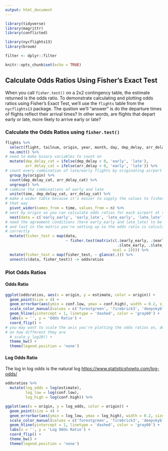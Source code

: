 ```yaml
---
output: html_document
---
```


```r
library(tidyverse)
library(magrittr)
library(conflicted)

library(nycflights13)
library(broom)

filter <- dplyr::filter

knitr::opts_chunk$set(echo = TRUE)
```

## Calculate Odds Ratios Using Fisher's Exact Test

When you call `fisher.test()` on a 2x2 contingency table, the estimate returned is the odds ratio. To demonstrate calculating and plotting odds ratios using Fisher's Exact Test, we'll use the `flights` table from the `nycflights13` package. The qustion we'll "answer" is do the departure times of flights reflect their arrival times? In other words, are flights that depart early or late, more likely to arrive early or late?

### Calculate the Odds Ratios using `fisher.test()`

```r
flights %>%
  select(flight, tailnum, origin, year, month, day, dep_delay, arr_delay) %>%
  na.omit() %>%
# need to make binary variables to count on
  mutate(dep_delay_cat = ifelse(dep_delay < 0, 'early', 'late'),
         arr_delay_cat = ifelse(arr_delay < 0, 'early', 'late')) %>%
# count every combination of late/early flights by originating airport
  group_by(origin) %>%
  count(dep_delay_cat, arr_delay_cat) %>%
  ungroup() %>%
# combine the combinations of early and late
  unite(time, dep_delay_cat, arr_delay_cat) %>%
# make a wider table because it's easier to supply the values to fisher.test() 
# that way
  pivot_wider(names_from = time, values_from = n) %>%
# nest by origin so you can calculate odds ratios for each airport at the same time
  nest(data = c('early_early', 'early_late', 'late_early', 'late_late')) %>%
# need the agreement conditions (here early_early and late_late) to be first
# and last in the matrix you're setting up so the odds ratio is calculated 
# correctly
  mutate(fisher_test = map(data, 
                           ~ fisher.test(matrix(c(.$early_early, .$early_late, 
                                                  .$late_early, .$late_late), 
                                                ncol = 2)))) %>%
  mutate(fisher_test = map(fisher_test, ~ glance(.))) %>%
  unnest(c(data, fisher_test)) -> oddsratios
```

### Plot Odds Ratios

#### Odds Ratio

```r
ggplot(oddsratios, aes(x = origin, y = estimate, color = origin)) +
  geom_point(size = 4) +
  geom_errorbar(aes(ymin = conf.low, ymax = conf.high), width = 0.2, size = 1) +
  scale_color_manual(values = c('forestgreen', 'firebrick3', 'deepskyblue3')) + 
  geom_hline(yintercept = 1, linetype = 'dashed', color = 'gray60') +
  labs(x = '', y = 'Odds Ratio') +
  coord_flip() + 
# you may want to scale the axis you're plotting the odds ratios on, depending
# on how different they are
  # scale_y_log10() +
  theme_bw() + 
  theme(legend.position = 'none')
```

#### Log Odds Ratio

The log in log odds is the natural log <https://www.statisticshowto.com/log-odds/>

```r
oddsratios %>%
  mutate(log_odds = log(estimate),
         log_low = log(conf.low), 
         log_high = log(conf.high)) %>%

ggplot(aes(x = origin, y = log_odds, color = origin)) +
  geom_point(size = 4) +
  geom_errorbar(aes(ymin = log_low, ymax = log_high), width = 0.2, size = 1) +
  scale_color_manual(values = c('forestgreen', 'firebrick3', 'deepskyblue3')) + 
  geom_hline(yintercept = 1, linetype = 'dashed', color = 'gray60') +
  labs(x = '', y = 'Log Odds Ratio') +
  coord_flip() + 
  theme_bw() + 
  theme(legend.position = 'none')
```



<br><br>


